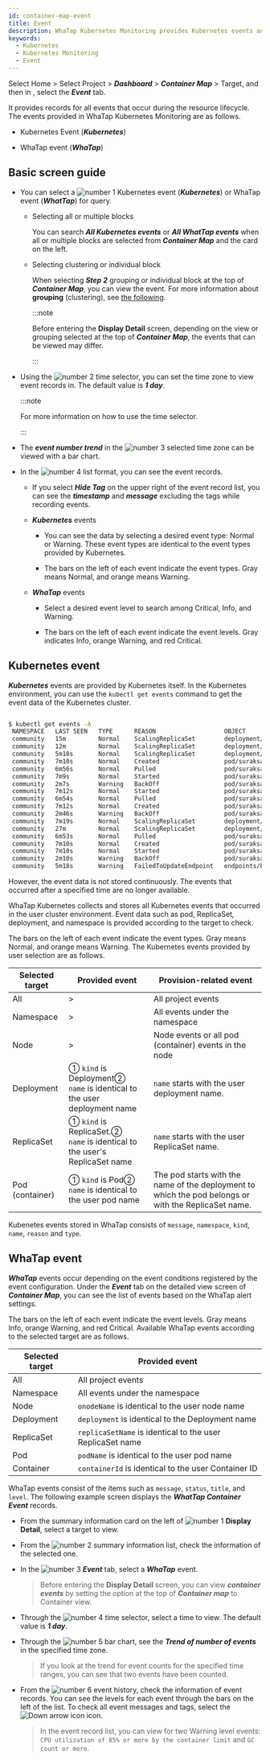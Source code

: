 ```yaml
---
id: container-map-event
title: Event
description: WhaTap Kubernetes Monitoring provides Kubernetes events and WhaTap events.
keywords:
  - Kubernetes
  - Kubernetes Monitoring
  - Event
---
```


Select Home > Select Project > **_Dashboard_** > **_Container Map_** > Target, and then in <Cmdname sid="BTN07712" className="uitext" />, select the **_Event_** tab.

It provides records for all events that occur during the resource lifecycle. The events provided in WhaTap Kubernetes Monitoring are as follows.

- Kubernetes Event (**_Kubernetes_**)

- WhaTap event (**_WhaTap_**)

## Basic screen guide

<ImgLang img='k8s-event-default3.png' desc='Kubernetes Display Detail Event tab' />

- You can select a ![number 1](/img/number-01.png) Kubernetes event (**_Kubernetes_**) or WhaTap event (**_WhatTap_**) for query. 

  - Selecting all or multiple blocks

    You can search **_All Kubernetes events_** or **_All WhatTap events_** when all or multiple blocks are selected from **_Container Map_** and the card on the left.

  - Selecting clustering or individual block

    When selecting **_Step 2_** grouping or individual block at the top of **_Container Map_**, you can view the event. For more information about **grouping** (clustering), see [the following](container-group).

    :::note

    Before entering the **Display Detail** screen, depending on the view or grouping selected at the top of **_Container Map_**, the events that can be viewed may differ.

    :::

- Using the ![number 2](/img/number-02.png) time selector, you can set the time zone to view event records in. The default value is **_1 day_**.

  :::note 

  For more information on how to use the time selector.

  :::

- The **_event number trend_** in the ![number 3](/img/number-03.png) selected time zone can be viewed with a bar chart. 

- In the ![number 4](/img/number-04.png) list format, you can see the event records. 

  - If you select **_Hide Tag_** on the upper right of the event record list, you can see the **_timestamp_** and **_message_** excluding the tags while recording events.

  - **_Kubernetes_** events

    - You can see the data by selecting a desired event type: <span class='k8s-normal'>Normal</span> or <span class='slow'>Warning</span>. These event types are identical to the event types provided by Kubernetes.

    - The bars on the left of each event indicate the event types. Gray means <span class='k8s-normal'>Normal</span>, and orange means <span class='slow'>Warning</span>.

  - **_WhaTap_** events

    - Select a desired event level to search among <span class='vslow'>Critical</span>, <span class='k8s-normal'>Info</span>, and <span class='slow'>Warning</span>.

    - The bars on the left of each event indicate the event levels. Gray indicates <span class='k8s-normal'>Info</span>, orange <span class='slow'>Warning</span>, and red <span class='vslow'>Critical</span>.

## Kubernetes event

**_Kubernetes_** events are provided by Kubernetes itself. In the Kubernetes environment, you can use the `kubectl get events` command to get the event data of the Kubernetes cluster.

```bash

$ kubectl get events -A
 NAMESPACE   LAST SEEN   TYPE      REASON                   OBJECT                            MESSAGE
 community   15m         Normal    ScalingReplicaSet        deployment/baekdusan              Scaled up replica set baekdusan-59554d4859 to 5
 community   12m         Normal    ScalingReplicaSet        deployment/suraksan               Scaled down replica set suraksan-66fc4bf889 to 3
 community   5m18s       Normal    ScalingReplicaSet        deployment/baekdusan              Scaled down replica set baekdusan-59554d4859 to 3
 community   7m10s       Normal    Created                  pod/suraksan-66fc4bf889-h2cw8     Created container suraksan
 community   6m56s       Normal    Pulled                   pod/suraksan-66fc4bf889-h2cw8     Container image "123456789123.dkr.ecr.ap-northeast-2.amazonaws.com/suraksan:0.48" already present on machine
 community   7m9s        Normal    Started                  pod/suraksan-66fc4bf889-h2cw8     Started container suraksan
 community   2m7s        Warning   BackOff                  pod/suraksan-66fc4bf889-h2cw8     Back-off restarting failed container
 community   7m12s       Normal    Started                  pod/suraksan-66fc4bf889-t27rp     Started container suraksan
 community   6m54s       Normal    Pulled                   pod/suraksan-66fc4bf889-t27rp     Container image "123456789123.dkr.ecr.ap-northeast-2.amazonaws.com/suraksan:0.48" already present on machine
 community   7m12s       Normal    Created                  pod/suraksan-66fc4bf889-t27rp     Created container suraksan
 community   2m46s       Warning   BackOff                  pod/suraksan-66fc4bf889-t27rp     Back-off restarting failed container
 community   7m19s       Normal    ScalingReplicaSet        deployment/mountain               Scaled up replica set mountain-6795bfbc54 to 5
 community   27m         Normal    ScalingReplicaSet        deployment/mountain               Scaled down replica set mountain-6795bfbc54 to 4
 community   6m53s       Normal    Pulled                   pod/suraksan-66fc4bf889-mjbsj     Container image "123456789123.dkr.ecr.ap-northeast-2.amazonaws.com/suraksan:0.48" already present on machine
 community   7m10s       Normal    Created                  pod/suraksan-66fc4bf889-mjbsj     Created container suraksan
 community   7m10s       Normal    Started                  pod/suraksan-66fc4bf889-mjbsj     Started container suraksan
 community   2m10s       Warning   BackOff                  pod/suraksan-66fc4bf889-mjbsj     Back-off restarting failed container
 community   5m18s       Warning   FailedToUpdateEndpoint   endpoints/baekdusan-svc           Failed to update endpoint community/baekdusan-svc: Operation cannot be fulfilled on endpoints "baekdusan-svc": the object has been modified; please apply your changes to the latest version and try again

```

However, the event data is not stored continuously. The events that occurred after a specified time are no longer available. 

WhaTap Kubernetes collects and stores all Kubernetes events that occurred in the user cluster environment. Event data such as pod, ReplicaSet, deployment, and namespace is provided according to the target to check.

<ImgLang img='k8s-container-event-k8s-all.png' desc='Kubernetes Events' />

The bars on the left of each event indicate the event types. Gray means <span class='k8s-normal'>Normal</span>, and orange means <span class='slow'>Warning</span>. The Kubernetes events provided by user selection are as follows.

| Selected target      | Provided event                                                                  | Provision-related event                                                                              |
| -------------------- | ------------------------------------------------------------------------------- | ---------------------------------------------------------------------------------------------------- |
| All                  | >                                                                               | All project events                                                                                   |
| Namespace            | >                                                                               | All events under the namespace                                                                       |
| Node                 | >                                                                               | Node events or all pod (container) events in the node                                                |
| Deployment           | ① `kind` is Deployment② <br/>`name` is identical to the user deployment name    | `name` starts with the user deployment name.                                                         |
| ReplicaSet           | ① `kind` is ReplicaSet.② <br/>`name` is identical to the user's ReplicaSet name | `name` starts with the user ReplicaSet name.                                                         |
| Pod (container)      | ① `kind` is Pod② <br/>`name` is identical to the user pod name                  | The pod starts with the name of the deployment to which the pod belongs or with the ReplicaSet name. |

Kubenetes events stored in WhaTap consists of `message`, `namespace`, `kind`, `name`, `reason` and `type`.

## WhaTap event

**_WhaTap_** events occur depending on the event conditions registered by the event configuration. Under the **_Event_** tab on the detailed view screen of **_Container Map_**, you can see the list of events based on the WhaTap alert settings.

<ImgLang img='k8s-container-event-wt-all.png' desc='WhaTap Events' />

The bars on the left of each event indicate the event levels. Gray means <span class='k8s-normal'>Info</span>, orange <span class='slow'>Warning</span>, and red <span class='vslow'>Critical</span>. Available WhaTap events according to the selected target are as follows.

| Selected target  | Provided event                                              |
| ---------------- | ----------------------------------------------------------- |
| All              | All project events                                          |
| Namespace        | All events under the namespace                              |
| Node             | `onodeName` is identical to the user node name              |
| Deployment       | `deployment` is identical to the Deployment name            |
| ReplicaSet       | `replicaSetName` is identical to the user ReplicaSet name   |
| Pod              | `podName` is identical to the user pod name                 |
| Container        | `containerId` is identical to the user Container ID         |

WhaTap events consist of the items such as `message`, `status`, `title`, and `level`. The following example screen displays the **_WhatTap Container Event_** records.

<ImgLang img="k8s-container-event-wt.png" desc="Kubernetes WhaTap Event" />

- From the summary information card on the left of ![number 1](/img/number-01.png) **Display Detail**, select a target to view.

- From the ![number 2](/img/number-02.png) summary information list, check the information of the selected one.

- In the ![number 3](/img/number-03.png) **_Event_** tab, select a **_WhaTap_** event. 

  > Before entering the **Display Detail** screen, you can view **_container events_** by setting the option at the top of **_Container map_** to Container view.

- Through the ![number 4](/img/number-04.png) time selector, select a time to view. The default value is **_1 day_**.

- Through the ![number 5](/img/number-05.png) bar chart, see the **_Trend of number of events_** in the specified time zone.

  > If you look at the trend for event counts for the specified time ranges, you can see that two events have been counted. 

- From the ![number 6](/img/number-06.png) event history, check the information of event records. You can see the levels for each event through the bars on the left of the list. To check all event messages and tags, select the ![Down arrow icon](/img/ic-caret-down.svg) icon.

  > In the event record list, you can view for two <span class='slow'>Warning</span> level events: `CPU utilization of 85% or more by the container limit` and `GC count or more`. 

